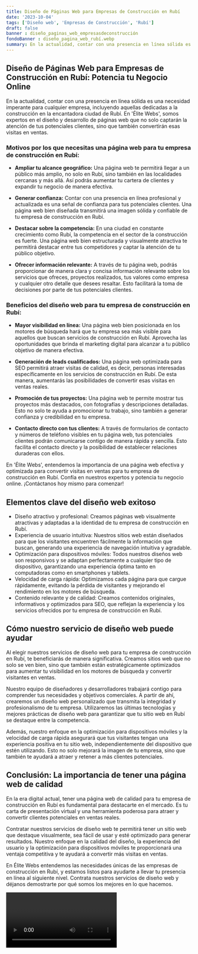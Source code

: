```yaml
---
title: Diseño de Páginas Web para Empresas de Construcción en Rubí
date: '2023-10-04'
tags: ['Diseño web', 'Empresas de Construcción', 'Rubí']
draft: false
banner : diseño_paginas_web_empresasdeconstrucción
fondoBanner : diseño_pagina_web_rubí.webp
summary: En la actualidad, contar con una presencia en línea sólida es una necesidad imperante para cualquier empresa, incluyendo aquellas dedicadas a la construcción en la encantadora ciudad de Rubí. En 'Élite Webs', somos expertos en el diseño y desarrollo de páginas web que no solo captarán la atención de tus potenciales clientes, sino que también convertirán esas visitas en ventas. 
---
```


## Diseño de Páginas Web para Empresas de Construcción en Rubí: Potencia tu Negocio Online

En la actualidad, contar con una presencia en línea sólida es una necesidad imperante para cualquier empresa, incluyendo aquellas dedicadas a la construcción en la encantadora ciudad de Rubí. En 'Élite Webs', somos expertos en el diseño y desarrollo de páginas web que no solo captarán la atención de tus potenciales clientes, sino que también convertirán esas visitas en ventas. 

### Motivos por los que necesitas una página web para tu empresa de construcción en Rubí:

- **Ampliar tu alcance geográfico:** Una página web te permitirá llegar a un público más amplio, no solo en Rubí, sino también en las localidades cercanas y más allá. Así podrás aumentar tu cartera de clientes y expandir tu negocio de manera efectiva.

- **Generar confianza:** Contar con una presencia en línea profesional y actualizada es una señal de confianza para tus potenciales clientes. Una página web bien diseñada transmitirá una imagen sólida y confiable de tu empresa de construcción en Rubí.

- **Destacar sobre la competencia:** En una ciudad en constante crecimiento como Rubí, la competencia en el sector de la construcción es fuerte. Una página web bien estructurada y visualmente atractiva te permitirá destacar entre tus competidores y captar la atención de tu público objetivo.

- **Ofrecer información relevante:** A través de tu página web, podrás proporcionar de manera clara y concisa información relevante sobre los servicios que ofreces, proyectos realizados, tus valores como empresa y cualquier otro detalle que desees resaltar. Esto facilitará la toma de decisiones por parte de tus potenciales clientes.

### Beneficios del diseño web para tu empresa de construcción en Rubí:

- **Mayor visibilidad en línea:** Una página web bien posicionada en los motores de búsqueda hará que tu empresa sea más visible para aquellos que buscan servicios de construcción en Rubí. Aprovecha las oportunidades que brinda el marketing digital para alcanzar a tu público objetivo de manera efectiva.

- **Generación de leads cualificados:** Una página web optimizada para SEO permitirá atraer visitas de calidad, es decir, personas interesadas específicamente en los servicios de construcción en Rubí. De esta manera, aumentarás las posibilidades de convertir esas visitas en ventas reales.

- **Promoción de tus proyectos:** Una página web te permite mostrar tus proyectos más destacados, con fotografías y descripciones detalladas. Esto no solo te ayuda a promocionar tu trabajo, sino también a generar confianza y credibilidad en tu empresa.

- **Contacto directo con tus clientes:** A través de formularios de contacto y números de teléfono visibles en tu página web, tus potenciales clientes podrán comunicarse contigo de manera rápida y sencilla. Esto facilita el contacto directo y la posibilidad de establecer relaciones duraderas con ellos.

En 'Élite Webs', entendemos la importancia de una página web efectiva y optimizada para convertir visitas en ventas para tu empresa de construcción en Rubí. Confía en nuestros expertos y potencia tu negocio online. ¡Contáctanos hoy mismo para comenzar!

<GifSeo />

<Cta />

## Elementos clave del diseño web exitoso

- Diseño atractivo y profesional: Creamos páginas web visualmente atractivas y adaptadas a la identidad de tu empresa de construcción en Rubí.
- Experiencia de usuario intuitiva: Nuestros sitios web están diseñados para que los visitantes encuentren fácilmente la información que buscan, generando una experiencia de navegación intuitiva y agradable.
- Optimización para dispositivos móviles: Todos nuestros diseños web son responsivos y se adaptan perfectamente a cualquier tipo de dispositivo, garantizando una experiencia óptima tanto en computadoras como en smartphones y tablets.
- Velocidad de carga rápida: Optimizamos cada página para que cargue rápidamente, evitando la pérdida de visitantes y mejorando el rendimiento en los motores de búsqueda.
- Contenido relevante y de calidad: Creamos contenidos originales, informativos y optimizados para SEO, que reflejan la experiencia y los servicios ofrecidos por tu empresa de construcción en Rubí.

## Cómo nuestro servicio de diseño web puede ayudar

Al elegir nuestros servicios de diseño web para tu empresa de construcción en Rubí, te beneficiarás de manera significativa. Creamos sitios web que no solo se ven bien, sino que también están estratégicamente optimizados para aumentar tu visibilidad en los motores de búsqueda y convertir visitantes en ventas.

Nuestro equipo de diseñadores y desarrolladores trabajará contigo para comprender tus necesidades y objetivos comerciales. A partir de ahí, crearemos un diseño web personalizado que transmita la integridad y profesionalismo de tu empresa. Utilizaremos las últimas tecnologías y mejores prácticas de diseño web para garantizar que tu sitio web en Rubí se destaque entre la competencia.

Además, nuestro enfoque en la optimización para dispositivos móviles y la velocidad de carga rápida asegurará que tus visitantes tengan una experiencia positiva en tu sitio web, independientemente del dispositivo que estén utilizando. Esto no solo mejorará la imagen de tu empresa, sino que también te ayudará a atraer y retener a más clientes potenciales.

## Conclusión: La importancia de tener una página web de calidad

En la era digital actual, tener una página web de calidad para tu empresa de construcción en Rubí es fundamental para destacarte en el mercado. Es tu carta de presentación virtual y una herramienta poderosa para atraer y convertir clientes potenciales en ventas reales.

Contratar nuestros servicios de diseño web te permitirá tener un sitio web que destaque visualmente, sea fácil de usar y esté optimizado para generar resultados. Nuestro enfoque en la calidad del diseño, la experiencia del usuario y la optimización para dispositivos móviles te proporcionará una ventaja competitiva y te ayudará a convertir más visitas en ventas.

En Élite Webs entendemos las necesidades únicas de las empresas de construcción en Rubí, y estamos listos para ayudarte a llevar tu presencia en línea al siguiente nivel. Contrata nuestros servicios de diseño web y déjanos demostrarte por qué somos los mejores en lo que hacemos.

<Video />

<CtaBot job='Empresas de Construcción' city='Rubí'/>

<Gmaps query='Rubí+españa+maps' />